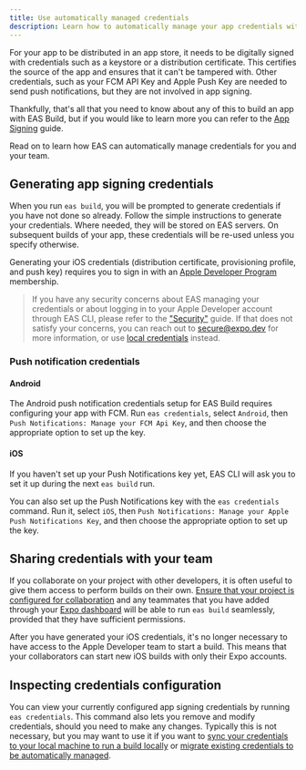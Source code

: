 ```yaml
---
title: Use automatically managed credentials
description: Learn how to automatically manage your app credentials with EAS.
---
```


For your app to be distributed in an app store, it needs to be digitally signed with credentials such as a keystore or a distribution certificate. This certifies the source of the app and ensures that it can't be tampered with. Other credentials, such as your FCM API Key and Apple Push Key are needed to send push notifications, but they are not involved in app signing.

Thankfully, that's all that you need to know about any of this to build an app with EAS Build, but if you would like to learn more you can refer to the [App Signing](/app-signing/app-credentials) guide.

Read on to learn how EAS can automatically manage credentials for you and your team.

## Generating app signing credentials

When you run `eas build`, you will be prompted to generate credentials if you have not done so already. Follow the simple instructions to generate your credentials. Where needed, they will be stored on EAS servers. On subsequent builds of your app, these credentials will be re-used unless you specify otherwise.

Generating your iOS credentials (distribution certificate, provisioning profile, and push key) requires you to sign in with an [Apple Developer Program](https://developer.apple.com/programs) membership.

> If you have any security concerns about EAS managing your credentials or about logging in to your Apple Developer account through EAS CLI, please refer to the ["Security"](/app-signing/security) guide. If that does not satisfy your concerns, you can reach out to [secure@expo.dev](mailto:secure@expo.dev) for more information, or use [local credentials](/app-signing/local-credentials/) instead.

### Push notification credentials

#### Android

The Android push notification credentials setup for EAS Build requires configuring your app with FCM. Run `eas credentials`, select `Android`, then `Push Notifications: Manage your FCM Api Key`, and then choose the appropriate option to set up the key.

#### iOS

If you haven't set up your Push Notifications key yet, EAS CLI will ask you to set it up during the next `eas build` run.

You can also set up the Push Notifications key with the `eas credentials` command. Run it, select `iOS`, then `Push Notifications: Manage your Apple Push Notifications Key`, and then choose the appropriate option to set up the key.

## Sharing credentials with your team

If you collaborate on your project with other developers, it is often useful to give them access to perform builds on their own. [Ensure that your project is configured for collaboration](/accounts/account-types/#organizations) and any teammates that you have added through your [Expo dashboard](https://expo.dev/) will be able to run `eas build` seamlessly, provided that they have sufficient permissions.

After you have generated your iOS credentials, it's no longer necessary to have access to the Apple Developer team to start a build. This means that your collaborators can start new iOS builds with only their Expo accounts.

## Inspecting credentials configuration

You can view your currently configured app signing credentials by running `eas credentials`. This command also lets you remove and modify credentials, should you need to make any changes. Typically this is not necessary, but you may want to use it if you want to [sync your credentials to your local machine to run a build locally](/app-signing/syncing-credentials/) or [migrate existing credentials to be automatically managed](/app-signing/existing-credentials/).
